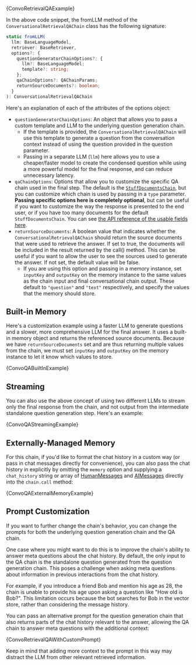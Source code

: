 
<CodeBlock language="typescript">{ConvoRetrievalQAExample}</CodeBlock>

In the above code snippet, the fromLLM method of the `ConversationalRetrievalQAChain` class has the following signature:

```typescript
static fromLLM(
  llm: BaseLanguageModel,
  retriever: BaseRetriever,
  options?: {
    questionGeneratorChainOptions?: {
      llm?: BaseLanguageModel;
      template?: string;
    };
    qaChainOptions?: QAChainParams;
    returnSourceDocuments?: boolean;
  }
): ConversationalRetrievalQAChain
```

Here's an explanation of each of the attributes of the options object:

- `questionGeneratorChainOptions`: An object that allows you to pass a custom template and LLM to the underlying question generation chain.
  - If the template is provided, the `ConversationalRetrievalQAChain` will use this template to generate a question from the conversation context instead of using the question provided in the question parameter.
  - Passing in a separate LLM (`llm`) here allows you to use a cheaper/faster model to create the condensed question while using a more powerful model for the final response, and can reduce unnecessary latency.
- `qaChainOptions`: Options that allow you to customize the specific QA chain used in the final step. The default is the [`StuffDocumentsChain`](/docs/modules/chains/document/stuff), but you can customize which chain is used by passing in a `type` parameter.
  **Passing specific options here is completely optional**, but can be useful if you want to customize the way the response is presented to the end user, or if you have too many documents for the default `StuffDocumentsChain`.
  You can see [the API reference of the usable fields here](/docs/api/chains/types/QAChainParams).
- `returnSourceDocuments`: A boolean value that indicates whether the `ConversationalRetrievalQAChain` should return the source documents that were used to retrieve the answer. If set to true, the documents will be included in the result returned by the call() method. This can be useful if you want to allow the user to see the sources used to generate the answer. If not set, the default value will be false.
  - If you are using this option and passing in a memory instance, set `inputKey` and `outputKey` on the memory instance to the same values as the chain input and final conversational chain output. These default to `"question"` and `"text"` respectively, and specify the values that the memory should store.

## Built-in Memory

Here's a customization example using a faster LLM to generate questions and a slower, more comprehensive LLM for the final answer. It uses a built-in memory object and returns the referenced source documents.
Because we have `returnSourceDocuments` set and are thus returning multiple values from the chain, we must set `inputKey` and `outputKey` on the memory instance
to let it know which values to store.


<CodeBlock language="typescript">{ConvoQABuiltInExample}</CodeBlock>

## Streaming

You can also use the above concept of using two different LLMs to stream only the final response from the chain, and not output from the intermediate standalone question generation step. Here's an example:


<CodeBlock language="typescript">{ConvoQAStreamingExample}</CodeBlock>

## Externally-Managed Memory

For this chain, if you'd like to format the chat history in a custom way (or pass in chat messages directly for convenience), you can also pass the chat history in explicitly by omitting the `memory` option and supplying
a `chat_history` string or array of [HumanMessages](../../schema/chat-messages) and [AIMessages](../../schema/chat-messages) directly into the `chain.call` method:


<CodeBlock language="typescript">{ConvoQAExternalMemoryExample}</CodeBlock>

## Prompt Customization

If you want to further change the chain's behavior, you can change the prompts for both the underlying question generation chain and the QA chain.

One case where you might want to do this is to improve the chain's ability to answer meta questions about the chat history.
By default, the only input to the QA chain is the standalone question generated from the question generation chain.
This poses a challenge when asking meta questions about information in previous interactions from the chat history.

For example, if you introduce a friend Bob and mention his age as 28, the chain is unable to provide his age upon asking a question like "How old is Bob?".
This limitation occurs because the bot searches for Bob in the vector store, rather than considering the message history.

You can pass an alternative prompt for the question generation chain that also returns parts of the chat history relevant to the answer,
allowing the QA chain to answer meta questions with the additional context:


<CodeBlock language="typescript">{ConvoRetrievalQAWithCustomPrompt}</CodeBlock>

Keep in mind that adding more context to the prompt in this way may distract the LLM from other relevant retrieved information.
